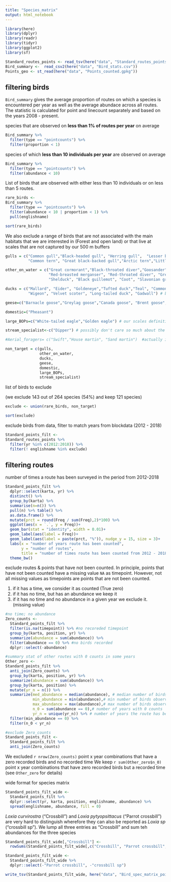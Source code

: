```yaml
---
title: "Species_matrix"
output: html_notebook
---
```


```r
library(here)
library(dplyr)
library(readr)
library(tidyr)
library(ggplot2)
library(sf)
```

```r
Standard_routes_points <- read_tsv(here("data", "Standard_routes_points.txt"))
Bird_summary <-  read_csv2(here("data", "Bird_stats.csv"))
Points_geo <- st_read(here("data", "Points_counted.gpkg"))
```

## filtering birds

`Bird_summary` gives the average proportion of routes on which a species is encountered per year as well as the average abundace across all routes. 
The statistic is calculated for point and linecount separately and based on the years 2008 - present. 

species that are observed on **less than 1% of routes per year** on average
```r
Bird_summary %>% 
  filter(type == "pointcounts") %>% 
  filter(proportion < 1)
```

species of which **less than 10 individuals per year** are observed on average

```r

Bird_summary %>% 
  filter(type == "pointcounts") %>% 
  filter(abundance < 10)

```

List of birds that are observed with either less than 10 individuals or on less than 5 routes. 

```r

rare_birds <- 
Bird_summary %>% 
  filter(type == "pointcounts") %>% 
  filter(abundance < 10 | proportion < 1) %>% 
  pull(englishname)

sort(rare_birds)  
```

We also exclude a range of birds that are not associated with the main habitats that we are interested in (Forest and open land) or that live at scales that are not captured by our 500 m buffers 

```r

gulls = c("Common gull","Black-headed gull", "Herring gull",  "Lesser black-backed gull",
          "Common tern", "Great black-backed gull","Arctic tern","Little gull") # but some of these forage on fields

other_on_water = c("Great cormorant","Black-throated diver","Goosander",
                   "Red-breasted merganser", "Red-throated diver", "Great crested grebe","Red-necked phalarope",
                   "Shelduck", "Black guillemot", "Coot", "Slavonian grebe")

ducks = c("Mallard", "Eider", "Goldeneye","Tufted duck","Teal", "Common scoter",
          "Wigeon", "Velvet scoter", "Long-tailed duck", "Gadwall") # but e.g. goldeneye and teal nest in trees!

geese=c("Barnacle goose","Greylag goose","Canada goose", "Brent goose", "Bean goose") # many of these occur on agriculturual land but principally near water

domestic=("Pheasant")

large_BOPs=c("White-tailed eagle","Golden eagle") # our scales definitiely not relevant for these guys.

stream_specialist<-c("Dipper") # possibly don't care so much about the land-use, potentially includes also grey wagtail as well as some waders.

#Aerial_foragers= c("Swift","House martin", "Sand martin")  #actually in favour of keeping these in.

non_target = c(gulls,
               other_on_water,
               ducks,
               geese,
               domestic,
               large_BOPs,
               stream_specialist)

```

list of birds to exclude

(we exclude 143 out of 264 species (54%) and keep 121 species)
```r

exclude <- union(rare_birds, non_target)

sort(exclude)
```

exclude birds from data, filter to match years from blockdata (2012 - 2018)
```r

Standard_points_filt <- 
Standard_routes_points %>% 
  filter(yr %in% c(2012:2018)) %>% 
  filter(! englishname %in% exclude)
```

## filtering routes

number of times a route has been surveyed in the period from 2012-2018
```r

Standard_points_filt %>% 
  dplyr::select(karta, yr) %>% 
  distinct() %>% 
  group_by(karta) %>% 
  summarise(n=n()) %>% 
  pull(n) %>% table() %>% 
  as.data.frame() %>% 
  mutate(prct = round(Freq / sum(Freq),2)*100) %>% 
  ggplot(aes(x = `.`, y = Freq))+
  geom_bar(stat = "identity", width = 0.01)+
  geom_label(aes(label = Freq))+
  geom_label(aes(label = paste(prct, "%")), nudge_y = 15, size = 3)+
  labs(x = "number of years route has been counted",
       y = "number of routes",
       title = "number of times route has been counted from 2012 - 2018")+
  theme_bw()

```

exclude routes & points that have not been counted.
In principle, points that have not been counted have a missing value `NA` as timepoint. 
However, not all missing values as timepoints are points that are not been counted.

1) if it has a time, we consider it as counted (True zero)
2) if it has no time, but has an abundance we keep it
3) if it has no time and no abundance in a given year we exclude it. (missing value)


```r
#no time; no abundance
Zero_counts <- 
  Standard_points_filt %>% 
  filter(is.na(timepoint)) %>% #no recoreded timepoint
  group_by(karta, position, yr) %>%
  summarize(abundance = sum(abundance)) %>% 
  filter(abundance == 0) %>% #no birds recorded
  dplyr::select(-abundance)

#summary stat of other routes with 0 counts in some years
Other_zero <- 
Standard_points_filt %>% 
  anti_join(Zero_counts) %>% 
  group_by(karta, position, yr) %>%
  summarize(abundance = sum(abundance)) %>% 
  group_by(karta, position) %>% 
  mutate(yr_n = n()) %>%
  summarize(med_abundance = median(abundance), # median number of birds observed across years
            min_abundance = min(abundance),# min number of birds observed across years
            max_abundance = max(abundance),# max number of birds observed across years
            n_0 = sum(abundance == 0),# number of years with 0 counts
            yr_n = unique(yr_n)) %>% # number of years the route has been counted
  filter(min_abundance == 0) %>% 
  filter(n_0 < yr_n)

#exclude Zero_counts
Standard_points_filt <- 
  Standard_points_filt %>% 
  anti_join(Zero_counts) 
```

We excluded `r nrow(Zero_counts)` point x year combinations that have a zero recorded birds and no recorded time
We keep `r sum(Other_zero$n_0)` point x year combinations that have zero recorded birds but a recorded time (see `Other_zero` for details)

wide format for species matrix

```r

Standard_points_filt_wide <- 
  Standard_points_filt %>% 
  dplyr::select(yr, karta, position, englishname, abundance) %>% 
  spread(englishname, abundance, fill = 0)

```

*Loxia curvirostra* ("Crossbill") and *Loxia pytyopsittacus* ("Parrot crossbill") are very hard to distinguish wherefore they can also be reported as *Loxia sp* ("crossbill sp"). We lump all three entries as "Crossbill" and sum teh abundances for the three species 

```r
Standard_points_filt_wide[,"Crossbill"] <- 
  rowSums(Standard_points_filt_wide[,c("Crossbill", "Parrot crossbill", "crossbill sp")])

Standard_points_filt_wide <- 
  Standard_points_filt_wide %>% 
  dplyr::select(-"Parrot crossbill", -"crossbill sp") 

```



```r
write_tsv(Standard_points_filt_wide, here("data", "Bird_spec_matrix_points_filtered_Sweden.tsv"))
```

